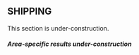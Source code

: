 ## **SHIPPING**

This section is under-construction.

##### *Area-specific results under-construction*